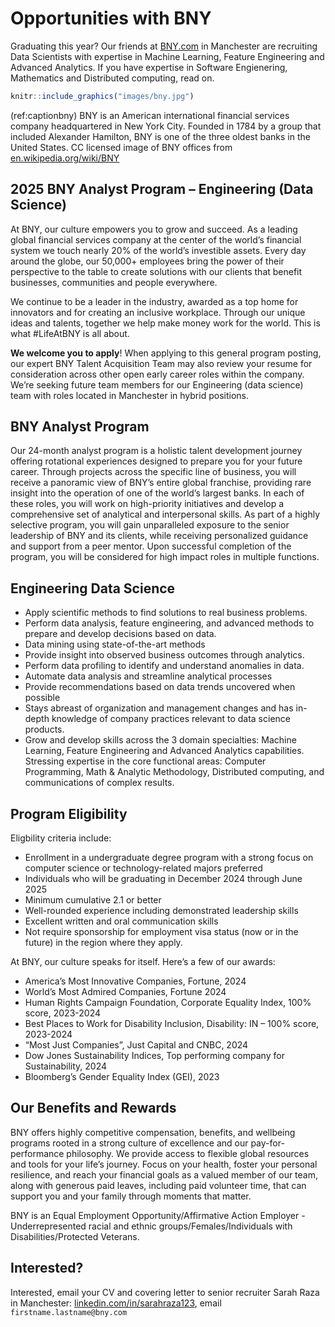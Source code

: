 # Opportunities with BNY {#bny}

Graduating this year? Our friends at [BNY.com](https://www.bny.com) in Manchester are recruiting Data Scientists with expertise in Machine Learning, Feature Engineering and Advanced Analytics. If you have expertise in Software Engienering, Mathematics and Distributed computing, read on.

```r
knitr::include_graphics("images/bny.jpg")
```

(ref:captionbny) BNY is an American international financial services company headquartered in New York City. Founded in 1784 by a group that included Alexander Hamilton, BNY is one of the three oldest banks in the United States. CC licensed image of BNY offices from [en.wikipedia.org/wiki/BNY](https://en.wikipedia.org/wiki/BNY)


## 2025 BNY Analyst Program – Engineering (Data Science) 
 
At BNY, our culture empowers you to grow and succeed. As a leading global financial services company at the center of the world's financial system we touch nearly 20% of the world's investible assets. Every day around the globe, our 50,000+ employees bring the power of their perspective to the table to create solutions with our clients that benefit businesses, communities and people everywhere. 

We continue to be a leader in the industry, awarded as a top home for innovators and for creating an inclusive workplace. Through our unique ideas and talents, together we help make money work for the world. This is what #LifeAtBNY is all about.
 
**We welcome you to apply**! When applying to this general program posting, our expert BNY Talent Acquisition Team may also review your resume for consideration across other open early career roles within the company. We're seeking future team members for our Engineering (data science) team with roles located in Manchester in hybrid positions.

## BNY Analyst Program {#analyst}
Our 24-month analyst program is a holistic talent development journey offering rotational experiences designed to prepare you for your future career. Through projects across the specific line of business, you will receive a panoramic view of BNY's entire global franchise, providing rare insight into the operation of one of the world's largest banks. In each of these roles, you will work on high-priority initiatives and develop a comprehensive set of analytical and interpersonal skills. As part of a highly selective program, you will gain unparalleled exposure to the senior leadership of BNY and its clients, while receiving personalized guidance and support from a peer mentor. Upon successful completion of the program, you will be considered for high impact roles in multiple functions.
 
## Engineering  Data Science {#eds}

* Apply scientific methods to find solutions to real business problems.
* Perform data analysis, feature engineering, and advanced methods to prepare and develop decisions based on data. 
* Data mining using state-of-the-art methods 
* Provide insight into observed business outcomes through analytics. 
* Perform data profiling to identify and understand anomalies in data. 
* Automate data analysis and streamline analytical processes 
* Provide recommendations based on data trends uncovered when possible 
* Stays abreast of organization and management changes and has in-depth knowledge of company practices relevant to data science products. 
* Grow and develop skills across the 3 domain specialties: Machine Learning, Feature Engineering and Advanced Analytics capabilities. Stressing expertise in the core functional areas: Computer Programming, Math & Analytic Methodology, Distributed computing, and communications of complex results. 
 
## Program Eligibility {#eligibility}

Eligbility criteria include:
 
* Enrollment in a  undergraduate degree program with a strong focus on computer science or technology-related majors preferred
* Individuals who will be graduating in December 2024 through June 2025
* Minimum cumulative 2.1 or better
* Well-rounded experience including demonstrated leadership skills
* Excellent written and oral communication skills
* Not require sponsorship for employment visa status (now or in the future) in the region where they apply.


At BNY, our culture speaks for itself. Here's a few of our awards:
 
* America's Most Innovative Companies, Fortune, 2024
* World's Most Admired Companies, Fortune 2024
* Human Rights Campaign Foundation, Corporate Equality Index, 100% score, 2023-2024
* Best Places to Work for Disability Inclusion, Disability: IN – 100% score, 2023-2024 
* “Most Just Companies”, Just Capital and CNBC, 2024
* Dow Jones Sustainability Indices, Top performing company for Sustainability, 2024
* Bloomberg's Gender Equality Index (GEI), 2023
 
 
## Our Benefits and Rewards {#benefits}
 
BNY offers highly competitive compensation, benefits, and wellbeing programs rooted in a strong culture of excellence and our pay-for-performance philosophy. We provide access to flexible global resources and tools for your life's journey. Focus on your health, foster your personal resilience, and reach your financial goals as a valued member of our team, along with generous paid leaves, including paid volunteer time, that can support you and your family through moments that matter. 

BNY is an Equal Employment Opportunity/Affirmative Action Employer - Underrepresented racial and ethnic groups/Females/Individuals with Disabilities/Protected Veterans. 


## Interested? {#sarah}

Interested, email your CV and covering letter to senior recruiter Sarah Raza in Manchester: [linkedin.com/in/sarahraza123](https://www.linkedin.com/in/sarahraza123/), email `firstname.lastname@bny.com`